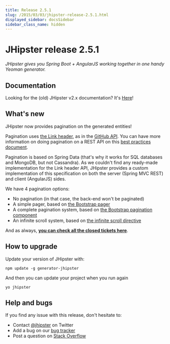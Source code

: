 ```yaml
---
title: Release 2.5.1
slug: /2015/03/03/jhipster-release-2.5.1.html
displayed_sidebar: docsSidebar
sidebar_class_name: hidden
---
```


JHipster release 2.5.1
==================

*JHipster gives you Spring Boot + AngularJS working together in one handy Yeoman generator.*

Documentation
----------

Looking for the (old) JHipster v2.x documentation? It's [Here](/documentation-archive)!

What's new
----------

JHipster now provides pagination on the generated entities!

Pagination uses [the Link header](http://tools.ietf.org/html/rfc5988), as in the [GitHub API](https://developer.github.com/v3/#pagination). You can have more information on doing pagination on a REST API on this [best practices document](http://www.vinaysahni.com/best-practices-for-a-pragmatic-restful-api).

Pagination is based on Spring Data (that's why it works for SQL databases and MongoDB, but not Cassandra). As we couldn't find any ready-made implementation for the Link header API, JHipster provides a custom implementation of this specification on both the server (Spring MVC REST) and client (AngularJS) sides.

We have 4 pagination options:

- No pagination (in that case, the back-end won't be paginated)
- A simple pager, based on [the Bootstrap pager](http://getbootstrap.com/components/#pagination-pager)
- A complete pagination system, based on [the Bootstrap pagination component](http://getbootstrap.com/components/#pagination)
- An infinite scroll system, based on [the infinite scroll directive](http://sroze.github.io/ngInfiniteScroll/)

And as always, __[you can check all the closed tickets here](https://github.com/jhipster/generator-jhipster/issues?q=milestone%3A2.5.1+is%3Aclosed)__.

How to upgrade
------------

Update your version of JHipster with:

```
npm update -g generator-jhipster
```

And then you can update your project when you run again

```
yo jhipster
```

Help and bugs
--------------

If you find any issue with this release, don't hesitate to:

- Contact [@jhipster](https://twitter.com/jhipster) on Twitter
- Add a bug on our [bug tracker](https://github.com/jhipster/generator-jhipster/issues?state=open)
- Post a question on [Stack Overflow](http://stackoverflow.com/tags/jhipster/info)
